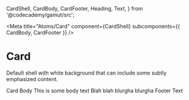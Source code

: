   CardShell,
  CardBody,
  CardFooter,
  Heading,
  Text,
} from '@codecademy/gamut/src';

<Meta
  title="Atoms/Card"
  component={CardShell}
  subcomponents={{ CardBody, CardFooter }}
/>

# Card

<StoryStatus status="stable" />

Default shell with white background that can include some subtly
emphasized content.

<Canvas>
  <Story name="Card">
    <CardShell hoverShadow={boolean('shell.hoverShadow', false)}>
      <CardBody standardPadding={boolean('body.standardPadding', true)}>
        <Heading as="h3">Card Body</Heading>
        <Text>This is some body text</Text>
        <Text>Blah blah blurgha blurgha</Text>
      </CardBody>
      <CardFooter
        align={select('Align', ['left', 'center', 'right'], 'left')}
        border={select('Border', ['dashed', 'solid', 'none'], 'none')}
        flex={boolean('Flex', true)}
        standardPadding={boolean('Standard Padding', true)}
        standardHeight={boolean('Standard Height', true)}
      >
        <React.Fragment>Footer Text</React.Fragment>
      </CardFooter>
    </CardShell>
  </Story>
</Canvas>

<Props of={CardShell} />
